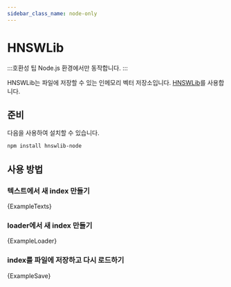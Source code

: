 ```yaml
---
sidebar_class_name: node-only
---
```



# HNSWLib

:::호환성 팁
Node.js 환경에서만 동작합니다.
:::

HNSWLib는 파일에 저장할 수 있는 인메모리 벡터 저장소입니다. [HNSWLib](https://github.com/nmslib/hnswlib)를 사용합니다.

## 준비

다음을 사용하여 설치할 수 있습니다.

```bash npm2yarn
npm install hnswlib-node
```

## 사용 방법

### 텍스트에서 새 index 만들기


<CodeBlock language="typescript">{ExampleTexts}</CodeBlock>

### loader에서 새 index 만들기


<CodeBlock language="typescript">{ExampleLoader}</CodeBlock>

### index를 파일에 저장하고 다시 로드하기


<CodeBlock language="typescript">{ExampleSave}</CodeBlock>
